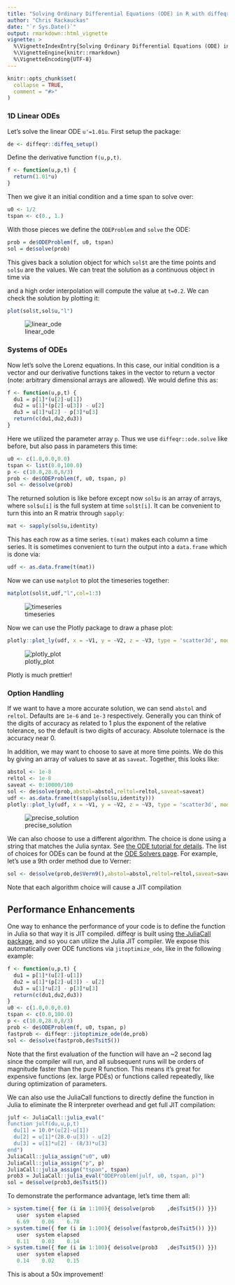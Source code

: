 ---
title: "Solving Ordinary Differential Equations (ODE) in R with diffeqr"
author: "Chris Rackauckas"
date: "`r Sys.Date()`"
output: rmarkdown::html_vignette
vignette: >
  %\VignetteIndexEntry{Solving Ordinary Differential Equations (ODE) in R with diffeqr}
  %\VignetteEngine{knitr::rmarkdown}
  %\VignetteEncoding{UTF-8}
---

```{r setup, include = FALSE}
knitr::opts_chunk$set(
  collapse = TRUE,
  comment = "#>"
)
```

### 1D Linear ODEs

Let's solve the linear ODE `u'=1.01u`. First setup the package:

```R
de <- diffeqr::diffeq_setup()
```

Define the derivative function `f(u,p,t)`.

```R
f <- function(u,p,t) {
  return(1.01*u)
}
```

Then we give it an initial condition and a time span to solve over:

```R
u0 <- 1/2
tspan <- c(0., 1.)
```

With those pieces we define the `ODEProblem` and `solve` the ODE:

```R
prob = de$ODEProblem(f, u0, tspan)
sol = de$solve(prob)
```

This gives back a solution object for which `sol$t` are the time points
and `sol$u` are the values. We can treat the solution as a continuous object
in time via

and a high order interpolation will compute the value at `t=0.2`. We can check
the solution by plotting it:

```R
plot(sol$t,sol$u,"l")
```

![linear_ode](https://user-images.githubusercontent.com/1814174/39011970-e04f1fe8-43c7-11e8-8da3-848362691783.png)

### Systems of ODEs

Now let's solve the Lorenz equations. In this case, our initial condition is a vector and our derivative functions
takes in the vector to return a vector (note: arbitrary dimensional arrays are allowed). We would define this as:

```R
f <- function(u,p,t) {
  du1 = p[1]*(u[2]-u[1])
  du2 = u[1]*(p[2]-u[3]) - u[2]
  du3 = u[1]*u[2] - p[3]*u[3]
  return(c(du1,du2,du3))
}
```

Here we utilized the parameter array `p`. Thus we use `diffeqr::ode.solve` like before, but also pass in parameters this time:

```R
u0 <- c(1.0,0.0,0.0)
tspan <- list(0.0,100.0)
p <- c(10.0,28.0,8/3)
prob <- de$ODEProblem(f, u0, tspan, p)
sol <- de$solve(prob)
```

The returned solution is like before except now `sol$u` is an array of arrays,
where `sol$u[i]` is the full system at time `sol$t[i]`. It can be convenient to
turn this into an R matrix through `sapply`:

```R
mat <- sapply(sol$u,identity)
```

This has each row as a time series. `t(mat)` makes each column a time series.
It is sometimes convenient to turn the output into a `data.frame` which is done
via:

```R
udf <- as.data.frame(t(mat))
```

Now we can use `matplot` to plot the timeseries together:

```R
matplot(sol$t,udf,"l",col=1:3)
```

![timeseries](https://user-images.githubusercontent.com/1814174/39012314-ef7a8fe2-43c8-11e8-9dde-1a8b87d3cfa4.png)

Now we can use the Plotly package to draw a phase plot:

```R
plotly::plot_ly(udf, x = ~V1, y = ~V2, z = ~V3, type = 'scatter3d', mode = 'lines')
```

![plotly_plot](https://user-images.githubusercontent.com/1814174/39012384-27ee7262-43c9-11e8-84d2-1edf937288ae.png)

Plotly is much prettier!

### Option Handling

If we want to have a more accurate solution, we can send `abstol` and `reltol`. Defaults are `1e-6` and `1e-3` respectively.
Generally you can think of the digits of accuracy as related to 1 plus the exponent of the relative tolerance, so the default is
two digits of accuracy. Absolute tolernace is the accuracy near 0.

In addition, we may want to choose to save at more time points. We do this by giving an array of values to save at as `saveat`.
Together, this looks like:

```R
abstol <- 1e-8
reltol <- 1e-8
saveat <- 0:10000/100
sol <- de$solve(prob,abstol=abstol,reltol=reltol,saveat=saveat)
udf <- as.data.frame(t(sapply(sol$u,identity)))
plotly::plot_ly(udf, x = ~V1, y = ~V2, z = ~V3, type = 'scatter3d', mode = 'lines')
```

![precise_solution](https://user-images.githubusercontent.com/1814174/39012651-e03124e6-43c9-11e8-8496-bbee87987a37.png)

We can also choose to use a different algorithm. The choice is done using a string that matches the Julia syntax. See
[the ODE tutorial for details](https://diffeq.sciml.ai/dev/tutorials/ode_example/#Choosing-a-Solver-Algorithm-1).
The list of choices for ODEs can be found at the [ODE Solvers page](https://diffeq.sciml.ai/dev/solvers/ode_solve/).
For example, let's use a 9th order method due to Verner:

```R
sol <- de$solve(prob,de$Vern9(),abstol=abstol,reltol=reltol,saveat=saveat)
```

Note that each algorithm choice will cause a JIT compilation

## Performance Enhancements

One way to enhance the performance of your code is to define the function in Julia
so that way it is JIT compiled. diffeqr is built using
[the JuliaCall package](https://github.com/Non-Contradiction/JuliaCall), and so
you can utilize the Julia JIT compiler. We expose this automatically over ODE
functions via `jitoptimize_ode`, like in the following example:

```R
f <- function(u,p,t) {
  du1 = p[1]*(u[2]-u[1])
  du2 = u[1]*(p[2]-u[3]) - u[2]
  du3 = u[1]*u[2] - p[3]*u[3]
  return(c(du1,du2,du3))
}
u0 <- c(1.0,0.0,0.0)
tspan <- c(0.0,100.0)
p <- c(10.0,28.0,8/3)
prob <- de$ODEProblem(f, u0, tspan, p)
fastprob <- diffeqr::jitoptimize_ode(de,prob)
sol <- de$solve(fastprob,de$Tsit5())
```

Note that the first evaluation of the function will have an ~2 second lag since
the compiler will run, and all subsequent runs will be orders of magnitude faster
than the pure R function. This means it's great for expensive functions (ex. large
PDEs) or functions called repeatedly, like during optimization of parameters.

We can also use the JuliaCall functions to directly define the function in Julia
to eliminate the R interpreter overhead and get full JIT compilation:

```R
julf <- JuliaCall::julia_eval("
function julf(du,u,p,t)
  du[1] = 10.0*(u[2]-u[1])
  du[2] = u[1]*(28.0-u[3]) - u[2]
  du[3] = u[1]*u[2] - (8/3)*u[3]
end")
JuliaCall::julia_assign("u0", u0)
JuliaCall::julia_assign("p", p)
JuliaCall::julia_assign("tspan", tspan)
prob3 = JuliaCall::julia_eval("ODEProblem(julf, u0, tspan, p)")
sol = de$solve(prob3,de$Tsit5())
```

To demonstrate the performance advantage, let's time them all:

```R
> system.time({ for (i in 1:100){ de$solve(prob    ,de$Tsit5()) }})
   user  system elapsed
   6.69    0.06    6.78
> system.time({ for (i in 1:100){ de$solve(fastprob,de$Tsit5()) }})
   user  system elapsed
   0.11    0.03    0.14
> system.time({ for (i in 1:100){ de$solve(prob3   ,de$Tsit5()) }})
   user  system elapsed
   0.14    0.02    0.15
```

This is about a 50x improvement!

